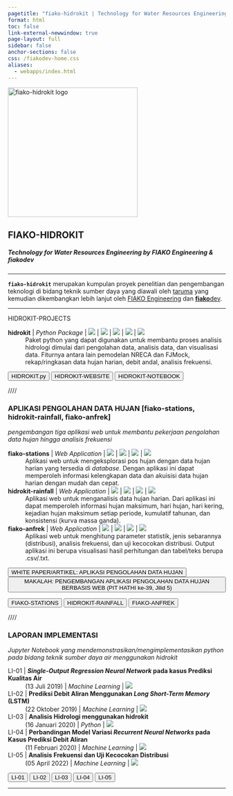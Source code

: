 ```yaml
---
pagetitle: "fiako-hidrokit | Technology for Water Resources Engineering by FIAKO Engineering"
format: html
toc: false
link-external-newwindow: true
page-layout: full
sidebar: false
anchor-sections: false
css: /fiakodev-home.css
aliases: 
  - webapps/index.html
---
```


::: {.text-center}
<img src="assets/fiako-hidrokit-logo.png" alt="fiako-hidrokit logo" width="300" class="logo">
:::

::: {.text-center .mb-4}
# FIAKO-HIDROKIT
##### Technology for Water Resources Engineering by FIAKO Engineering & **fiako**dev
:::

::: {.text-center}

---

**`fiako-hidrokit`** merupakan kumpulan proyek penelitian dan pengembangan teknologi di bidang teknik sumber daya yang diawali oleh [taruma](https://github.com/taruma) yang kemudian dikembangkan lebih lanjut oleh [FIAKO Engineering](https://fiako.engineering) dan [**fiako**dev](https://dev.fiako.engineering).

---

:::

::: {.text-center .mt-5}

[HIDROKIT-PROJECTS]{.h1}

**hidrokit** | _Python Package_ | ![](https://img.shields.io/pypi/v/hidrokit.svg?logo=pypi) | ![](https://img.shields.io/github/v/release/hidrokit/hidrokit?color=blue&label=hidrokit.py&labelColor=navy&logo=Python&style=flat-square) | ![](https://img.shields.io/github/release-date/hidrokit/hidrokit?color=black&label=release&labelColor=brown&logo=Python&logoColor=white) | ![](https://img.shields.io/github/license/hidrokit/hidrokit) | ![](https://img.shields.io/badge/status-maintenance-brown)
: Paket python yang dapat digunakan untuk membantu proses analisis hidrologi dimulai dari pengolahan data, analisis data, dan visualisasi data. Fiturnya antara lain pemodelan NRECA dan FJMock, rekap/ringkasan data hujan harian, debit andal, analisis frekuensi. 

[<button type="button" class="btn btn-primary m-1">HIDROKIT.py</button>](https://github.com/hidrokit/hidrokit)
[<button type="button" class="btn btn-info m-1">HIDROKIT-WEBSITE</button>](https://hidrokit.github.io/hidrokit)
[<button type="button" class="btn btn-info m-1">HIDROKIT-NOTEBOOK</button>](https://hidrokit.github.io/notebook)

[////]{.h3}

### APLIKASI PENGOLAHAN DATA HUJAN [[fiako-stations, hidrokit-rainfall, fiako-anfrek]]{.text-muted}

[_pengembangan tiga aplikasi web untuk membantu pekerjaan pengolahan data hujan hingga analisis frekuensi_]{.h5 .text-muted}

**fiako-stations** | _Web Application_ | ![](https://img.shields.io/github/v/release/fiakoenjiniring/demo-stations?color=informational&label=demo-stations&labelColor=blueviolet&logo=Plotly&style=flat-square) | ![](https://img.shields.io/github/release-date/fiakoenjiniring/demo-stations?color=black&label=release&labelColor=brown&logo=Plotly&logoColor=white) | ![](https://img.shields.io/github/license/fiakoenjiniring/demo-stations) | ![](https://img.shields.io/badge/status-maintenance-brown)
: Aplikasi web untuk mengeksplorasi pos hujan dengan data hujan harian yang tersedia di _database_. Dengan aplikasi ini dapat memperoleh informasi kelengkapan data dan akuisisi data hujan harian dengan mudah dan cepat.

**hidrokit-rainfall** | _Web Application_ | ![](https://img.shields.io/github/v/release/fiakoenjiniring/rainfall?color=informational&label=rainfall&labelColor=blueviolet&logo=Plotly&style=flat-square) | ![](https://img.shields.io/github/release-date/fiakoenjiniring/rainfall?color=black&label=release&labelColor=brown&logo=Plotly&logoColor=white) | ![](https://img.shields.io/github/license/fiakoenjiniring/rainfall) | ![](https://img.shields.io/badge/status-maintenance-brown)
: Aplikasi web untuk menganalisis data hujan harian. Dari aplikasi ini dapat memperoleh informasi hujan maksimum, hari hujan, hari kering, kejadian hujan maksimum setiap periode, kumulatif tahunan, dan konsistensi (kurva massa ganda).

**fiako-anfrek** | _Web Application_ | ![](https://img.shields.io/github/v/release/fiakoenjiniring/anfrek?color=informational&label=anfrek&labelColor=blueviolet&logo=Plotly&style=flat-square) | ![](https://img.shields.io/github/release-date/fiakoenjiniring/anfrek?color=black&label=release&labelColor=brown&logo=Plotly&logoColor=white) | ![](https://img.shields.io/github/license/fiakoenjiniring/anfrek) | ![](https://img.shields.io/badge/status-maintenance-brown)
: Aplikasi web untuk menghitung parameter statistik, jenis sebarannya (distribusi), analisis frekuensi, dan uji kecocokan distribusi. Output aplikasi ini berupa visualisasi hasil perhitungan dan tabel/teks berupa .csv/.txt.

[<button type="button" class="btn btn-danger m-1">WHITE PAPER/ARTIKEL: APLIKASI PENGOLAHAN DATA HUJAN</button>](webapps-rainfall.qmd){target="blank"}
[<button type="button" class="btn btn-success m-1">MAKALAH: PENGEMBANGAN APLIKASI PENGOLAHAN DATA HUJAN BERBASIS WEB (PIT HATHI ke-39, Jilid 5)</button>](https://hathi.id/pit39-hathi/#tab-915)

[<button type="button" class="btn btn-info m-1">FIAKO-STATIONS</button>](https://github.com/fiakoenjiniring/demo-stations)
[<button type="button" class="btn btn-info m-1">HIDROKIT-RAINFALL</button>](https://github.com/fiakoenjiniring/rainfall)
[<button type="button" class="btn btn-info m-1">FIAKO-ANFREK</button>](https://github.com/fiakoenjiniring/anfrek)

[////]{.h3}

### LAPORAN IMPLEMENTASI
[_Jupyter Notebook yang mendemonstrasikan/mengimplementasikan python pada bidang teknik sumber daya air menggunakan [hidrokit]{.code-clean}_]{.h5 .text-muted}

[LI-01]{.code-clean} | **_Single-Output Regression Neural Network_ pada kasus Prediksi Kualitas Air**
: (13 Juli 2019) | _Machine Learning_ | ![](https://img.shields.io/badge/hidrokit-0.2.0-blue)

[LI-02]{.code-clean} | **Prediksi Debit Aliran Menggunakan _Long Short-Term Memory_ (LSTM)**
: (22 Oktober 2019) | _Machine Learning_ | ![](https://img.shields.io/badge/hidrokit-0.3.2-blue)

[LI-03]{.code-clean} | **Analisis Hidrologi menggunakan [hidrokit]{.code-clean}**
: (16 Januari 2020) | _Python_ | ![](https://img.shields.io/badge/hidrokit-0.3.5-blue)

[LI-04]{.code-clean} | **Perbandingan Model Variasi _Recurrent Neural Networks_ pada Kasus Prediksi Debit Aliran**
: (11 Februari 2020) | _Machine Learning_ | ![](https://img.shields.io/badge/hidrokit-0.3.5-blue)

[LI-05]{.code-clean} | **Analisis Frekuensi dan Uji Kecocokan Distribusi**
: (05 April 2022) | _Machine Learning_ | ![](https://img.shields.io/badge/hidrokit-0.4.0-blue)

[<button type="button" class="btn btn-primary m-1">LI-01</button>](https://nbviewer.jupyter.org/gist/12bf06ab7307340525eecf5b3c8beb9c)
[<button type="button" class="btn btn-primary m-1">LI-02</button>](https://nbviewer.jupyter.org/gist/8186dba212875f6b3f1677a5e2f9a70f)
[<button type="button" class="btn btn-primary m-1">LI-03</button>](https://nbviewer.jupyter.org/gist/4c1ed1212290965ecda056f45d7aaea2)
[<button type="button" class="btn btn-primary m-1">LI-04</button>](https://nbviewer.jupyter.org/gist/9d1ef5c6d629c792bed0c3f68b324675)
[<button type="button" class="btn btn-primary m-1">LI-05</button>](https://nbviewer.jupyter.org/gist/560eecd2e55b5fdc3a357b6d3ac4f20c)

---


:::

